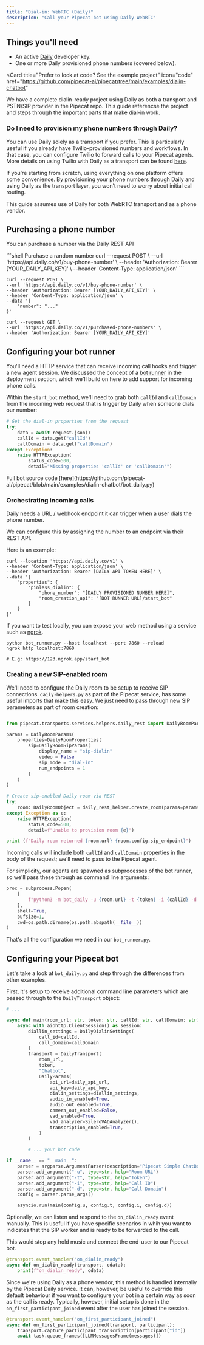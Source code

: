 ```yaml
---
title: "Dial-in: WebRTC (Daily)"
description: "Call your Pipecat bot using Daily WebRTC"
---
```


## Things you'll need

- An active [Daily](https://www.daily.co) developer key.
- One or more Daily provisioned phone numbers (covered below).

<Card
  title="Prefer to look at code? See the example project"
  icon="code"
  href="https://github.com/pipecat-ai/pipecat/tree/main/examples/dialin-chatbot"
>
  We have a complete dialin-ready project using Daily as both a transport and
  PSTN/SIP provider in the Pipecat repo. This guide referencse the project and
  steps through the important parts that make dial-in work.
</Card>

### Do I need to provision my phone numbers through Daily?

You can use Daily solely as a transport if you prefer. This is particularly useful if you already have Twilio-provisioned numbers and workflows. In that case, you can configure Twilio to forward calls to your Pipecat agents. More details on using Twilio with Daily as a transport can be found [here](/telephony/twilio-webrtc).

If you’re starting from scratch, using everything on one platform offers some convenience. By provisioning your phone numbers through Daily and using Daily as the transport layer, you won’t need to worry about initial call routing.

<Note>
  This guide assumes use of Daily for both WebRTC transport and as a phone
  vendor.
</Note>

## Purchasing a phone number

You can purchase a number via the Daily REST API

<CodeGroup>
```shell Purchase a random number
curl --request POST \ --url
'https://api.daily.co/v1/buy-phone-number' \ --header 'Authorization: Bearer
[YOUR_DAILY_API_KEY]' \ --header 'Content-Type: application/json'
```

```shell Purchase specific number
curl --request POST \
--url 'https://api.daily.co/v1/buy-phone-number' \
--header 'Authorization: Bearer [YOUR_DAILY_API_KEY]' \
--header 'Content-Type: application/json' \
--data '{
    "number": "..."
}'
```

```shell List numbers
curl --request GET \
--url 'https://api.daily.co/v1/purchased-phone-numbers' \
--header 'Authorization: Bearer [YOUR_DAILY_API_KEY]'
```

</CodeGroup>

## Configuring your bot runner

You'll need a HTTP service that can receive incoming call hooks and trigger a new agent session. We discussed the concept of a [bot runner](/deployment/pattern) in the deployment section, which we'll build on here to add support for incoming phone calls.

Within the `start_bot` method, we'll need to grab both `callId` and `callDomain` from the incoming web request that is trigger by Daily when someone dials our number:

```python bot_daily.py
# Get the dial-in properties from the request
try:
    data = await request.json()
    callId = data.get("callId")
    callDomain = data.get("callDomain")
except Exception:
    raise HTTPException(
        status_code=500,
        detail="Missing properties 'callId' or 'callDomain'")
```

<Note>
  Full bot source code
  [here](https://github.com/pipecat-ai/pipecat/blob/main/examples/dialin-chatbot/bot_daily.py)
</Note>

### Orchestrating incoming calls

Daily needs a URL / webhook endpoint it can trigger when a user dials the phone number.

We can configure this by assigning the number to an endpoint via their REST API.

Here is an example:

```shell
curl --location 'https://api.daily.co/v1' \
--header 'Content-Type: application/json' \
--header 'Authorization: Bearer [DAILY API TOKEN HERE]' \
--data '{
    "properties": {
        "pinless_dialin": {
            "phone_number": "[DAILY PROVISIONED NUMBER HERE]",
            "room_creation_api": "[BOT RUNNER URL]/start_bot"
        }
    }
}'
```

If you want to test locally, you can expose your web method using a service such as [ngrok](https://ngrok.com/).

```shell Example ngrok tunnel
python bot_runner.py --host localhost --port 7860 --reload
ngrok http localhost:7860

# E.g: https://123.ngrok.app/start_bot
```

### Creating a new SIP-enabled room

We'll need to configure the Daily room to be setup to receive SIP connections. `daily-helpers.py` as part of the Pipecat service, has some useful imports that make this easy. We just need to pass through new SIP parameters as part of room creation:

```python bot_runner.py

from pipecat.transports.services.helpers.daily_rest import DailyRoomParams, DailyRoomProperties, DailyRoomSipParams

params = DailyRoomParams(
    properties=DailyRoomProperties(
        sip=DailyRoomSipParams(
            display_name = "sip-dialin"
            video = False
            sip_mode = "dial-in"
            num_endpoints = 1
        )
    )
)

# Create sip-enabled Daily room via REST
try:
    room: DailyRoomObject = daily_rest_helper.create_room(params=params)
except Exception as e:
    raise HTTPException(
        status_code=500,
        detail=f"Unable to provision room {e}")

print (f"Daily room returned {room.url} {room.config.sip_endpoint}")
```

Incoming calls will include both `callId` and `callDomain` properties in the body of the request; we'll need to pass to the Pipecat agent.

For simplicity, our agents are spawned as subprocesses of the bot runner, so we'll pass these through as command line arguments:

```python bot_runner.py
proc = subprocess.Popen(
    [
        f"python3 -m bot_daily -u {room.url} -t {token} -i {callId} -d {callDomain}"
    ],
    shell=True,
    bufsize=1,
    cwd=os.path.dirname(os.path.abspath(__file__))
)
```

That's all the configuration we need in our `bot_runner.py`.

## Configuring your Pipecat bot

Let's take a look at `bot_daily.py` and step through the differences from other examples.

First, it's setup to receive additional command line parameters which are passed through to the `DailyTransport` object:

```python bot_daily.py
# ...

async def main(room_url: str, token: str, callId: str, callDomain: str):
    async with aiohttp.ClientSession() as session:
        diallin_settings = DailyDialinSettings(
            call_id=callId,
            call_domain=callDomain
        )
        transport = DailyTransport(
            room_url,
            token,
            "Chatbot",
            DailyParams(
                api_url=daily_api_url,
                api_key=daily_api_key,
                dialin_settings=diallin_settings,
                audio_in_enabled=True,
                audio_out_enabled=True,
                camera_out_enabled=False,
                vad_enabled=True,
                vad_analyzer=SileroVADAnalyzer(),
                transcription_enabled=True,
            )
        )

        # ... your bot code

if __name__ == "__main__":
    parser = argparse.ArgumentParser(description="Pipecat Simple ChatBot")
    parser.add_argument("-u", type=str, help="Room URL")
    parser.add_argument("-t", type=str, help="Token")
    parser.add_argument("-i", type=str, help="Call ID")
    parser.add_argument("-d", type=str, help="Call Domain")
    config = parser.parse_args()

    asyncio.run(main(config.u, config.t, config.i, config.d))
```

Optionally, we can listen and respond to the `on_dialin_ready` event manually. This is useful if you have specific scenarios in whih you want to indicates that the SIP worker and is ready to be forwarded to the call.

This would stop any hold music and connect the end-user to our Pipecat bot.

```python
@transport.event_handler("on_dialin_ready")
async def on_dialin_ready(transport, cdata):
    print(f"on_dialin_ready", cdata)

```

Since we're using Daily as a phone vendor, this method is handled internally by the Pipecat Daily service. It can, however, be useful to override this default behaviour if you want to configure your bot in a certain way as soon as the call is ready. Typically, however, initial setup is done in the `on_first_participant_joined` event after the user has joined the session.

```python
@transport.event_handler("on_first_participant_joined")
async def on_first_participant_joined(transport, participant):
    transport.capture_participant_transcription(participant["id"])
    await task.queue_frames([LLMMessagesFrame(messages)])
```
